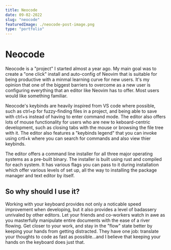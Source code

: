 ```yaml
---
title: Neocode
date: 09-02-2022
slug: "neocode"
featuredImage: ./neocode-post-image.png
type: "portfolio"
---
```


# Neocode

  Neocode is a "project" I started almost a year ago. My main goal was to create a "one click" install 
and auto-config of Neovim that is suitable for being productive with a minmal learning curve for new users.
It's my opinion that one of the biggest barriers to overcome as a new user is configuring everything
that an editor like Neovim has to offer. Most users would like something familiar.

  Neocode's keybinds are heavily inspired from VS code where possible, such as ctrl+p for fuzzy-finding files
in a project, and being able to save with ctrl+s instead of having to enter command mode. The editor also offers
lots of mouse functionality for users who are new to keboard-centric development, such as closing tabs with the mouse
or browsing the file tree with it. The editor also features a "keybinds legend" that you can invoke using crtl+k
where you can search for commands and also view thier keybinds.

The editor offers a command line installer for all three major operating systems as a pre-built binary. The installer
is built using rust and compiled for each system. It has various flags you can pass to it during installation
which offer various levels of set up, all the way to installing the package manager and text editor by itself.

## So why should I use it?

  Working with your keyboard provides not only a noticable speed improvement when developing, but it also
provides a level of badassery unrivaled by other editors. Let your friends and co-workers watch in awe as you
masterfully manipulate entire documents with the ease of a river flowing. Get closer to your work, and stay in
the "flow" state better by keeping your hands from getting distracted. They have one job: translate your thoughts
to code as fast as possible...and I believe that keeping your hands on the keyboard does just that.
